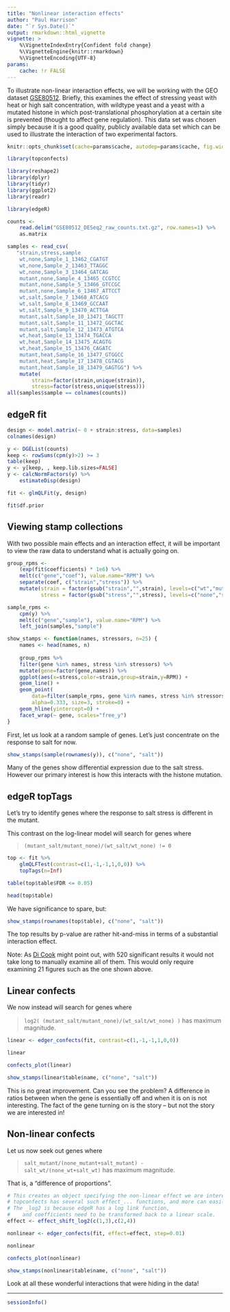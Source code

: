```yaml
---
title: "Nonlinear interaction effects"
author: "Paul Harrison"
date: "`r Sys.Date()`"
output: rmarkdown::html_vignette
vignette: >
    %\VignetteIndexEntry{Confident fold change}
    %\VignetteEngine{knitr::rmarkdown}
    %\VignetteEncoding{UTF-8}
params:
    cache: !r FALSE
---
```


<!--
devtools::load_all(".") ; rmarkdown::render("vignettes/nonlinear_effect.Rmd", intermediates_dir="/tmp", output_dir="/tmp", params=list(cache=TRUE))
-->

<style>
.contents h2 { margin-top: 2em }
</style>

To illustrate non-linear interaction effects, we will be working with the GEO dataset [GSE80512](https://www.ncbi.nlm.nih.gov/geo/query/acc.cgi?acc=GSE80512). Briefly, this examines the effect of stressing yeast with heat or high salt concentration, with wildtype yeast and a yeast with a mutated histone in which post-translational phosphorylation at a certain site is prevented (thought to affect gene regulation). This data set was chosen simply because it is a good quality, publicly available data set which can be used to illustrate the interaction of two experimental factors.

```r
knitr::opts_chunk$set(cache=params$cache, autodep=params$cache, fig.width=7, fig.height=6)
```

```r
library(topconfects)

library(reshape2)
library(dplyr)
library(tidyr)
library(ggplot2)
library(readr)

library(edgeR)

counts <- 
    read.delim("GSE80512_DESeq2_raw_counts.txt.gz", row.names=1) %>% 
    as.matrix

samples <- read_csv(
   "strain,stress,sample
    wt,none,Sample_1_13462_CGATGT
    wt,none,Sample_2_13463_TTAGGC
    wt,none,Sample_3_13464_GATCAG
    mutant,none,Sample_4_13465_CCGTCC
    mutant,none,Sample_5_13466_GTCCGC
    mutant,none,Sample_6_13467_ATTCCT
    wt,salt,Sample_7_13468_ATCACG
    wt,salt,Sample_8_13469_GCCAAT
    wt,salt,Sample_9_13470_ACTTGA
    mutant,salt,Sample_10_13471_TAGCTT
    mutant,salt,Sample_11_13472_GGCTAC
    mutant,salt,Sample_12_13473_ATGTCA
    wt,heat,Sample_13_13474_TGACCA
    wt,heat,Sample_14_13475_ACAGTG
    wt,heat,Sample_15_13476_CAGATC
    mutant,heat,Sample_16_13477_GTGGCC
    mutant,heat,Sample_17_13478_CGTACG
    mutant,heat,Sample_18_13479_GAGTGG") %>%
    mutate(
        strain=factor(strain,unique(strain)),
        stress=factor(stress,unique(stress)))
all(samples$sample == colnames(counts))

```

## edgeR fit

```r
design <- model.matrix(~ 0 + strain:stress, data=samples)
colnames(design)

y <- DGEList(counts)
keep <- rowSums(cpm(y)>2) >= 3
table(keep)
y <- y[keep, , keep.lib.sizes=FALSE]
y <- calcNormFactors(y) %>%
    estimateDisp(design)

fit <- glmQLFit(y, design)

fit$df.prior
```

## Viewing stamp collections

With two possible main effects and an interaction effect, it will be important to view the raw data to understand what is actually going on.

```r
group_rpms <- 
    (exp(fit$coefficients) * 1e6) %>%
    melt(c("gene","coef"), value.name="RPM") %>% 
    separate(coef, c("strain","stress")) %>%
    mutate(strain = factor(gsub("strain","",strain), levels=c("wt","mutant")),
           stress = factor(gsub("stress","",stress), levels=c("none","salt","heat")))

sample_rpms <- 
    cpm(y) %>%
    melt(c("gene","sample"), value.name="RPM") %>%
    left_join(samples,"sample")

show_stamps <- function(names, stressors, n=25) {
    names <- head(names, n)
    
    group_rpms %>% 
    filter(gene %in% names, stress %in% stressors) %>% 
    mutate(gene=factor(gene,names)) %>%
    ggplot(aes(x=stress,color=strain,group=strain,y=RPM)) + 
    geom_line() +
    geom_point(
        data=filter(sample_rpms, gene %in% names, stress %in% stressors), 
        alpha=0.333, size=3, stroke=0) +
    geom_hline(yintercept=0) + 
    facet_wrap(~ gene, scales="free_y")
}
```

First, let us look at a random sample of genes. Let's just concentrate on the response to salt for now.

```r
show_stamps(sample(rownames(y)), c("none", "salt"))
```

Many of the genes show differential expression due to the salt stress. However our primary interest is how this interacts with the histone mutation.

## edgeR topTags

Let's try to identify genes where the response to salt stress is different in the mutant.

This contrast on the log-linear model will search for genes where 

> `(mutant_salt/mutant_none)/(wt_salt/wt_none) != 0`

```r
top <- fit %>%
    glmQLFTest(contrast=c(1,-1,-1,1,0,0)) %>%
    topTags(n=Inf)

table(top$table$FDR <= 0.05)

head(top$table)
```

We have significance to spare, but:

```r
show_stamps(rownames(top$table), c("none", "salt"))
```

The top results by p-value are rather hit-and-miss in terms of a substantial interaction effect.

Note: As [Di Cook](http://dicook.github.io/) might point out, with 520 significant results it would not take long to manually examine all of them. This would only require examining 21 figures such as the one shown above.


## Linear confects

We now instead will search for genes where 

> `log2( (mutant_salt/mutant_none)/(wt_salt/wt_none) )` has maximum magnitude.

```r
linear <- edger_confects(fit, contrast=c(1,-1,-1,1,0,0))

linear
```

```r
confects_plot(linear)
```

```r
show_stamps(linear$table$name, c("none", "salt"))
```

This is no great improvement. Can you see the problem? A difference in ratios between when the gene is essentially off and when it is on is not interesting. The fact of the gene turning on is the story -- but not the story we are interested in!


## Non-linear confects

Let us now seek out genes where

> `salt_mutant/(none_mutant+salt_mutant) - salt_wt/(none_wt+salt_wt)` 
> has maximum magnitude.

That is, a "difference of proportions".

```r
# This creates an object specifying the non-linear effect we are interested in.
# topconfects has several such effect_... functions, and more can easily be added.
# The _log2 is because edgeR has a log link function,
#    and coefficients need to be transformed back to a linear scale.
effect <- effect_shift_log2(c(1,3),c(2,4))

nonlinear <- edger_confects(fit, effect=effect, step=0.01)

nonlinear
```

```r
confects_plot(nonlinear)
```

```r
show_stamps(nonlinear$table$name, c("none", "salt"))
```

Look at all these wonderful interactions that were hiding in the data!

---

```r
sessionInfo()
```




